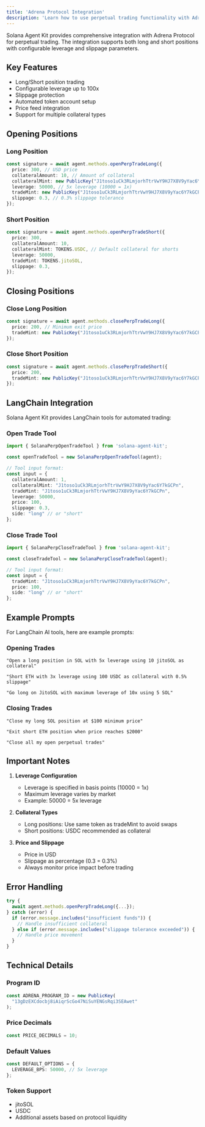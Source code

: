 ```yaml
---
title: 'Adrena Protocol Integration'
description: 'Learn how to use perpetual trading functionality with Adrena Protocol'
---
```


Solana Agent Kit provides comprehensive integration with Adrena Protocol for perpetual trading. The integration supports both long and short positions with configurable leverage and slippage parameters.

## Key Features

- Long/Short position trading
- Configurable leverage up to 100x
- Slippage protection
- Automated token account setup
- Price feed integration
- Support for multiple collateral types

## Opening Positions

### Long Position

```typescript
const signature = await agent.methods.openPerpTradeLong({
  price: 300, // USD price
  collateralAmount: 10, // Amount of collateral
  collateralMint: new PublicKey("J1toso1uCk3RLmjorhTtrVwY9HJ7X8V9yYac6Y7kGCPn"), // jitoSOL
  leverage: 50000, // 5x leverage (10000 = 1x)
  tradeMint: new PublicKey("J1toso1uCk3RLmjorhTtrVwY9HJ7X8V9yYac6Y7kGCPn"), // Trading asset
  slippage: 0.3, // 0.3% slippage tolerance
});
```

### Short Position

```typescript
const signature = await agent.methods.openPerpTradeShort({
  price: 300,
  collateralAmount: 10,
  collateralMint: TOKENS.USDC, // Default collateral for shorts
  leverage: 50000,
  tradeMint: TOKENS.jitoSOL,
  slippage: 0.3,
});
```

## Closing Positions

### Close Long Position

```typescript
const signature = await agent.methods.closePerpTradeLong({
  price: 200, // Minimum exit price
  tradeMint: new PublicKey("J1toso1uCk3RLmjorhTtrVwY9HJ7X8V9yYac6Y7kGCPn"),
});
```

### Close Short Position

```typescript
const signature = await agent.methods.closePerpTradeShort({
  price: 200,
  tradeMint: new PublicKey("J1toso1uCk3RLmjorhTtrVwY9HJ7X8V9yYac6Y7kGCPn"),
});
```

## LangChain Integration

Solana Agent Kit provides LangChain tools for automated trading:

### Open Trade Tool

```typescript
import { SolanaPerpOpenTradeTool } from 'solana-agent-kit';

const openTradeTool = new SolanaPerpOpenTradeTool(agent);

// Tool input format:
const input = {
  collateralAmount: 1,
  collateralMint: "J1toso1uCk3RLmjorhTtrVwY9HJ7X8V9yYac6Y7kGCPn",
  tradeMint: "J1toso1uCk3RLmjorhTtrVwY9HJ7X8V9yYac6Y7kGCPn",
  leverage: 50000,
  price: 100,
  slippage: 0.3,
  side: "long" // or "short"
};
```

### Close Trade Tool

```typescript
import { SolanaPerpCloseTradeTool } from 'solana-agent-kit';

const closeTradeTool = new SolanaPerpCloseTradeTool(agent);

// Tool input format:
const input = {
  tradeMint: "J1toso1uCk3RLmjorhTtrVwY9HJ7X8V9yYac6Y7kGCPn",
  price: 100,
  side: "long" // or "short"
};
```

## Example Prompts

For LangChain AI tools, here are example prompts:

### Opening Trades

```text
"Open a long position in SOL with 5x leverage using 10 jitoSOL as collateral"

"Short ETH with 3x leverage using 100 USDC as collateral with 0.5% slippage"

"Go long on JitoSOL with maximum leverage of 10x using 5 SOL"
```

### Closing Trades

```text
"Close my long SOL position at $100 minimum price"

"Exit short ETH position when price reaches $2000"

"Close all my open perpetual trades"
```

## Important Notes

1. **Leverage Configuration**
   - Leverage is specified in basis points (10000 = 1x)
   - Maximum leverage varies by market
   - Example: 50000 = 5x leverage

2. **Collateral Types**
   - Long positions: Use same token as tradeMint to avoid swaps
   - Short positions: USDC recommended as collateral

3. **Price and Slippage**
   - Price in USD
   - Slippage as percentage (0.3 = 0.3%)
   - Always monitor price impact before trading

## Error Handling

```typescript
try {
  await agent.methods.openPerpTradeLong({...});
} catch (error) {
  if (error.message.includes("insufficient funds")) {
    // Handle insufficient collateral
  } else if (error.message.includes("slippage tolerance exceeded")) {
    // Handle price movement
  }
}
```

## Technical Details

### Program ID
```typescript
const ADRENA_PROGRAM_ID = new PublicKey(
  "13gDzEXCdocbj8iAiqrScGo47NiSuYENGsRqi3SEAwet"
);
```

### Price Decimals
```typescript
const PRICE_DECIMALS = 10;
```

### Default Values
```typescript
const DEFAULT_OPTIONS = {
  LEVERAGE_BPS: 50000, // 5x leverage
};
```

### Token Support
- jitoSOL
- USDC
- Additional assets based on protocol liquidity